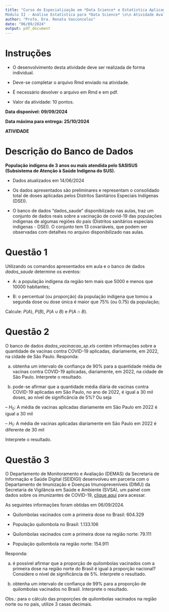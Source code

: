 ```yaml
---
title: "Curso de Especialização em *Data Science* e Estatística Aplicada \n\n 
Módulo II - Análise Estatística para *Data Science* \n\n Atividade Avaliativa"
author: "Profa. Dra. Renata Vasconcelos"
date: "06/09/2024"
output: pdf_document
---
```



# Instruções

- O desenvolvimento desta atividade deve ser realizada de forma individual. 

- Deve-se completar o arquivo Rmd enviado na atividade. 

- É necessário devolver o arquivo em Rmd e em pdf. 

- Valor da atividade: 10 pontos. 

**Data disponível: 09/09/2024**

**Data máxima para entrega: 25/10/2024**

**ATIVIDADE**

# Descrição do Banco de Dados 

**População indígena de 3 anos ou mais atendida pelo SASISUS (Subsistema de Atenção à Saúde Indígena do SUS).** 

- Dados atualizados em 14/06/2024

- Os dados apresentados são preliminares e representam o consolidado total de doses aplicadas pelos Distritos Sanitários Especiais Indígenas (DSEI). 

- O banco de dados "dados_saude" disponiblizado nas aulas, traz um conjunto de dados reais sobre a vacinação de covid-19 das populações indigenas de algumas regiões do pais (Distritos sanitários especiais indígenas - DSEI). O conjunto tem 13 covariáveis, que podem ser observadas com detalhes no arquivo disponibilizado nas aulas.


# Questão 1

Utilizando os comandos apresentados em aula e o banco de dados *dados_saude* determine os eventos:

  - A: a população indígena da região tem mais que 5000 e menos que 10000 habitantes;

  - B: o percentual (ou proporção) da população indígena que tomou a segunda dose ou dose única é maior que 75\% (ou 0.75) da população;


Calcule: $P(A)$, $P(B)$, $P(A\cup B)$ e $P(A\cap B)$.


# Questão 2


O banco de dados *dados_vacinacao_sp.xls* contém informações sobre a quantidade de vacinas contra COVID-19 aplicadas, diariamente, em 2022, na cidade de São Paulo. Responda: 

(a) obtenha um intervalo de confiança de 90\% para a quantidade média de vacinas contra COVID-19 aplicadas, diariamente, em 2022, na cidade de São Paulo. Interprete o resultado.


(b) pode-se afirmar que a quantidade média diária de vacinas contra COVID-19 aplicadas em São Paulo, no ano de 2022, é igual a 30 mil doses, ao nível de significância de 5%?  Ou seja

-- $H_0:$ A média de vacinas aplicadas diariamente em São Paulo em 2022
é igual a 30 mil

-- $H_1$: A média de vacinas aplicadas diariamente em São Paulo em 2022
é diferente de 30 mil


Interprete o resultado.

# Questão 3


O Departamento de Monitoramento e Avaliação (DEMAS) da Secretaria de Informação e Saúde Digital (SEIDIGI) desenvolveu em parceria com o Departamento de Imunização e Doenças Imunopreveníveis (DIMU) da Secretaria de Vigilância em Saúde e Ambiente (SVSA), um painel com dados sobre os imunizantes de COVID-19, [clique aqui](https://infoms.saude.gov.br/extensions/VACINOMETRO_COVID19/VACINOMETRO_COVID19.html) para acessar. 

As seguintes informações foram obtidas em 06/09/2024. 

- Quilombolas vacinados com a primeira dose no Brasil: 604.329

- População quilombola no Brasil: 1.133.106

- Quilombolas vacinados com a primeira dose na região norte: 79.111

- População quilombola na região norte: 154.911



Responda: 


(a) é possível afirmar que a proporção de quilombolas vacinados com a primeira dose na região norte do Brasil é igual à proporção nacional? Considere o nível de significância de 5%. Interprete o resultado. 


(b) obtenha um intervalo de confiança de 99\% para a proporção de quilombolas vacinados no Brasil. Interprete o resultado.


Obs.: para o cálculo das proporções de quilombolas vacinados na região norte ou no país, utilize 3 casas decimais. 
